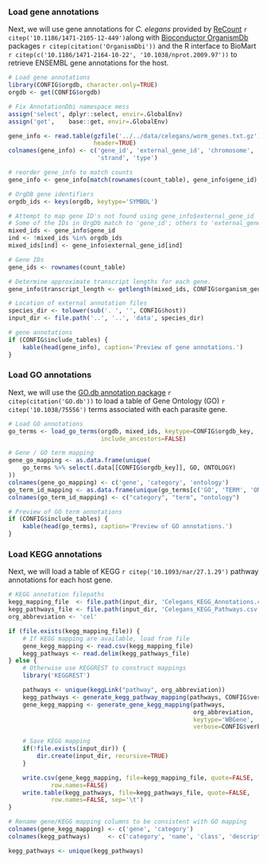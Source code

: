 ### Load gene annotations

Next, we will use gene annotations for *C. elegans* provided by
[ReCount](http://bowtie-bio.sourceforge.net/recount/) 
`r citep('10.1186/1471-2105-12-449')`along with [Bioconductor
OrganismDb](http://bioconductor.org/packages/release/bioc/html/OrganismDbi.html)
packages `r citep(citation('OrganismDbi'))` and the R interface to BioMart 
`r citep(c('10.1186/1471-2164-10-22', '10.1038/nprot.2009.97'))` to retrieve ENSEMBL
gene annotations for the host.

```r
# Load gene annotations
library(CONFIG$orgdb, character.only=TRUE)
orgdb <- get(CONFIG$orgdb)

# Fix AnnotationDbi namespace mess
assign('select', dplyr::select, envir=.GlobalEnv)
assign('get',    base::get, envir=.GlobalEnv)

gene_info <- read.table(gzfile('../../data/celegans/worm_genes.txt.gz'),
                        header=TRUE)
colnames(gene_info) <- c('gene_id', 'external_gene_id', 'chromosome', 'start', 'end',
                         'strand', 'type')

# reorder gene_info to match counts
gene_info <- gene_info[match(rownames(count_table), gene_info$gene_id),]

# OrgDB gene identifiers
orgdb_ids <- keys(orgdb, keytype='SYMBOL')

# Attempt to map gene ID's not found using gene_info$external_gene_id
# Some of the IDs in OrgDb match to 'gene_id'; others to 'external_gene_id'
mixed_ids <- gene_info$gene_id
ind <- !mixed_ids %in% orgdb_ids
mixed_ids[ind] <- gene_info$external_gene_id[ind]

# Gene IDs
gene_ids <- rownames(count_table)

# Determine approximate transcript lengths for each gene.
gene_info$transcript_length <- getlength(mixed_ids, CONFIG$organism_genome, "geneSymbol")

# Location of external annotation files
species_dir <- tolower(sub('. ', '', CONFIG$host))
input_dir <- file.path('..', '..', 'data', species_dir)
```

```r
# gene annotations
if (CONFIG$include_tables) {
    kable(head(gene_info), caption='Preview of gene annotations.')
}
```

### Load GO annotations

Next, we will use the [GO.db annotation
package](http://bioconductor.org/packages/release/data/annotation/html/GO.db.html) 
`r citep(citation('GO.db'))` to load a table of Gene Ontology (GO) 
`r citep('10.1038/75556')` terms associated with each parasite gene.

```r
# Load GO annotations
go_terms <- load_go_terms(orgdb, mixed_ids, keytype=CONFIG$orgdb_key,
                          include_ancestors=FALSE)

# Gene / GO term mapping
gene_go_mapping <- as.data.frame(unique(
    go_terms %>% select(.data[[CONFIG$orgdb_key]], GO, ONTOLOGY)
))
colnames(gene_go_mapping) <- c('gene', 'category', 'ontology')
go_term_id_mapping <- as.data.frame(unique(go_terms[c('GO', 'TERM', 'ONTOLOGY')]))
colnames(go_term_id_mapping) <- c("category", "term", "ontology")
```

```r
# Preview of GO term annotations
if (CONFIG$include_tables) {
    kable(head(go_terms), caption='Preview of GO annotations.')
}
```

### Load KEGG annotations

Next, we will load a table of KEGG `r citep('10.1093/nar/27.1.29')` pathway
annotations for each host gene.

```r
# KEGG annotation filepaths
kegg_mapping_file  <- file.path(input_dir, 'Celegans_KEGG_Annotations.csv')
kegg_pathways_file <- file.path(input_dir, 'Celegans_KEGG_Pathways.csv')
org_abbreviation <- 'cel'

if (file.exists(kegg_mapping_file)) {
    # If KEGG mapping are available, load from file
    gene_kegg_mapping <- read.csv(kegg_mapping_file)
    kegg_pathways <- read.delim(kegg_pathways_file)
} else {
    # Otherwise use KEGGREST to construct mappings
    library('KEGGREST')

    pathways <- unique(keggLink("pathway", org_abbreviation))
    kegg_pathways <- generate_kegg_pathway_mapping(pathways, CONFIG$verbose)
    gene_kegg_mapping <- generate_gene_kegg_mapping(pathways,
                                                    org_abbreviation,
                                                    keytype='WBGene',
                                                    verbose=CONFIG$verbose)

    # Save KEGG mapping
    if(!file.exists(input_dir)) {
        dir.create(input_dir, recursive=TRUE)
    }

    write.csv(gene_kegg_mapping, file=kegg_mapping_file, quote=FALSE,
            row.names=FALSE)
    write.table(kegg_pathways, file=kegg_pathways_file, quote=FALSE,
            row.names=FALSE, sep='\t')
}

# Rename gene/KEGG mapping columns to be consistent with GO mapping
colnames(gene_kegg_mapping) <- c('gene', 'category')
colnames(kegg_pathways)     <- c('category', 'name', 'class', 'description')

kegg_pathways <- unique(kegg_pathways)
```
